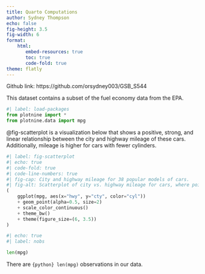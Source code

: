 ```yaml
---
title: Quarto Computations
author: Sydney Thompson
echo: false
fig-height: 3.5
fig-width: 6
format: 
    html:
       embed-resources: true
       toc: true
       code-fold: true
theme: flatly
---
```


Github link: https://github.com/orsydney003/GSB_S544

This dataset contains a subset of the fuel economy data from the EPA.

```python
#| label: load-packages
from plotnine import *
from plotnine.data import mpg
```

@fig-scatterplot is a visualization below that shows a positive, strong, and linear relationship between the city and highway mileage of these cars.
Additionally, mileage is higher for cars with fewer cylinders.

```python
#| label: fig-scatterplot
#| echo: true
#| code-fold: true
#| code-line-numbers: true
#| fig-cap: City and highway mileage for 38 popular models of cars.
#| fig-alt: Scatterplot of city vs. highway mileage for cars, where points are colored by the number of cylinders. The plot shows a positive, linear, and strong relationship between city and highway mileage, and mileage increases as the number of cylinders decreases.
(
    ggplot(mpg, aes(x="hwy", y="cty", color="cyl"))
    + geom_point(alpha=0.5, size=2)
    + scale_color_continuous()
    + theme_bw()
    + theme(figure_size=(6, 3.5))
)
```


```python
#| echo: true
#| label: nobs

len(mpg)
```

There are `{python} len(mpg)` observations in our data.